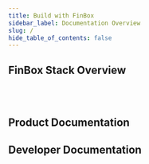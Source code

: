 ```yaml
---
title: Build with FinBox
sidebar_label: Documentation Overview
slug: /
hide_table_of_contents: false
---
```



## FinBox Stack Overview

<div class="row">

<div class="col">
    <RedisCard 
      title="Overview of our stack" 
      img="/img/finbox_fluency.svg"
      description="An overview of the FinBox Credit Stack" 
      page="/finbox-overview/"
        />
</div>

<div class="col"><br></br></div>
</div>

## Product Documentation

<div class="row">

<div class="col">
    <RedisCard 
        title="What can you build?" 
        img="/img/What_can_you_build.svg"
        description="See the various credit products that you can build" 
        page="/product/build/buy-now-pay-later"
        />
</div>

<div class="col">
  <RedisCard
    title="Building Blocks"
    img="/img/Building_block.svg"
    description="A primer on digital lending and its components"
    page="/product/block/customer-onboarding"
  />
</div>

</div>



<div class="row">

<div class="col">
  <RedisCard
    title="Product suite"
    img="/img/Product_suite.svg"
    description="Introduction to our products and their features"
    page="/product/products/buy-now-pay-later-stack"
  />
</div>

<div class="col">
    <RedisCard 
        title="Integrations" 
        img = "/img/integrations.svg"
        description="Supported Platforms, banks, lenders, and integrations" 
        page="/product/integrations"
        />
</div>

 </div>


<div class="row">

<div class="col">
    <RedisCard 
        title="Whats the right strategy for you?" 
        img="/img/Strategy.svg"
        description="Pick the right digital credit program for your organization" 
        page="/product/persona/b2b-ecommerce"
        />
</div>

<div class="col">
    <RedisCard 
        title="Product Manager's checklist" 
        img="/img/PMs_Checklist.svg"
        description="The end-to-end process of going live with FinBox Credit Stack" 
        page="/product/pm-checklist"
        />
</div>

</div>

## Developer Documentation


<div class="row">

<div class="col">
  <RedisCard
    title="Get-Started"
    img="/img/Get_started.svg"
    description="Everything you need to get started with integrating our stack"
    page="/product/get-started"
  />
</div>

<div class="col">
  <RedisCard
    title="Go-live checklist"
    img="/img/Go_Live_checklist.svg"
    description="Everything you need to do to go live with your digital credit program"
    page="/product/products/go-live"
  />
</div>
</div>

<div class="row">


<div class="col">
  <RedisCard
    title="Developer Documentation"
    img="/img/Developers_Docs.svg"
    description="Leverage device data to build advanced underwriting models"
    page="/embedded-finance/"
  />
</div>

<div class="col">
<br></br>
</div>

</div>